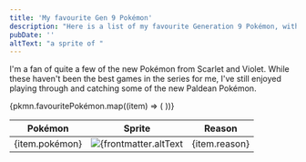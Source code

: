 ```yaml
---
title: 'My favourite Gen 9 Pokémon'
description: "Here is a list of my favourite Generation 9 Pokémon, with their sprites from Scarlet/Violet, and why I love them so much."
pubDate: ''
altText: "a sprite of "
---
```


I'm a fan of quite a few of the new Pokémon from Scarlet and Violet. While these haven't been the best games in the series for me, I've still enjoyed playing through and catching some of the new Paldean Pokémon.

<table class="fave-pkmn">
	<thead>
		<tr>
			<th>Pokémon</th>
			<th>Sprite</th>
			<th>Reason</th>
		</tr>
	</thead>
	{pkmn.favouritePokémon.map((item) => (
	<tr>
		<td>{item.pokémon}</td>
		<td><img src={item.sprite} alt={frontmatter.altText + item.pokémon} /></td>
		<td>{item.reason}</td>
	</tr>
	))}
</table>